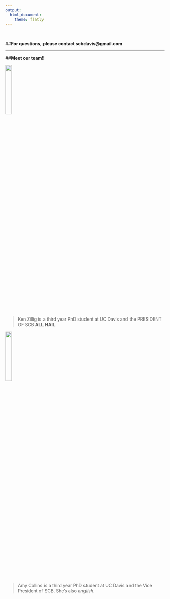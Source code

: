 ```yaml
---
output: 
  html_document:
    theme: flatly 
---
```

<br>

##**For questions, please contact scbdavis@gmail.com**

***

##**Meet our team!**

<img src="pics/ken.jpg" style="width:20%">

>Ken Zillig is a third year PhD student at UC Davis and the PRESIDENT OF SCB **ALL HAIL**. 

<img src="pics/amy.jpg" style="width:20%">

>Amy Collins is a third year PhD student at UC Davis and the Vice President of SCB. She's also *english*. 